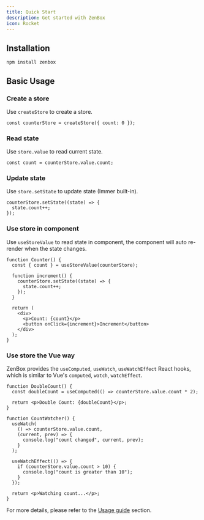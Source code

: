 ```yaml
---
title: Quick Start
description: Get started with ZenBox
icon: Rocket
---
```


## Installation

```npm
npm install zenbox
```

## Basic Usage

<div className="fd-steps">

<div className="fd-step">

### Create a store

Use `createStore` to create a store.

```tsx
const counterStore = createStore({ count: 0 });
```

</div>

<div className="fd-step">

### Read state

Use `store.value` to read current state.

```tsx
const count = counterStore.value.count;
```

</div>

<div className="fd-step">

### Update state

Use `store.setState` to update state (Immer built-in).

```tsx
counterStore.setState((state) => {
  state.count++;
});
```

</div>

<div className="fd-step">

### Use store in component

Use `useStoreValue` to read state in component, the component will auto re-render when the state changes.

```tsx
function Counter() {
  const { count } = useStoreValue(counterStore);

  function increment() {
    counterStore.setState((state) => {
      state.count++;
    });
  }

  return (
    <div>
      <p>Count: {count}</p>
      <button onClick={increment}>Increment</button>
    </div>
  );
}
```

</div>

<div className="fd-step">

### Use store the Vue way

ZenBox provides the `useComputed`, `useWatch`, `useWatchEffect` React hooks, which is similar to Vue's `computed`, `watch`, `watchEffect`.

```tsx
function DoubleCount() {
  const doubleCount = useComputed(() => counterStore.value.count * 2);

  return <p>Double Count: {doubleCount}</p>;
}

function CountWatcher() {
  useWatch(
    () => counterStore.value.count,
    (current, prev) => {
      console.log("count changed", current, prev);
    }
  );

  useWatchEffect(() => {
    if (counterStore.value.count > 10) {
      console.log("count is greater than 10");
    }
  });

  return <p>Watching count...</p>;
}
```

</div>

</div>

For more details, please refer to the [Usage guide](./usage-guide/how-to-create-and-update-store) section.
